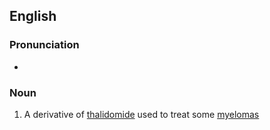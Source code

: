 ==English==
{{wp}}
===Pronunciation===
* {{IPA|en|/ˌpəʊməˈlɪdəmaɪd/}}

===Noun===
{{en-noun|-}}

# {{lb|en|medicine}} A derivative of [[thalidomide]] used to treat some [[myeloma]]s